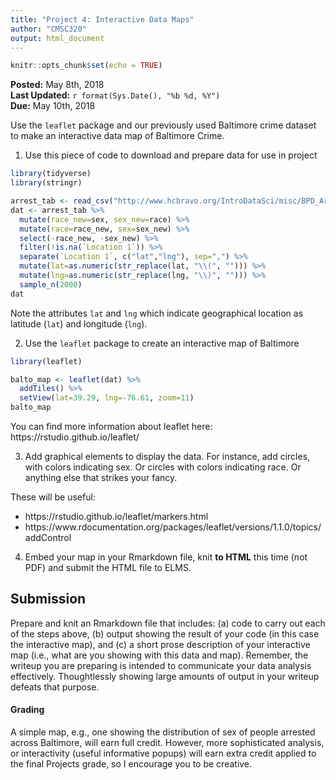 ```yaml
---
title: "Project 4: Interactive Data Maps"
author: "CMSC320"
output: html_document
---
```


```r
knitr::opts_chunk$set(echo = TRUE)
```

**Posted:** May 8th, 2018   
**Last Updated:** `r format(Sys.Date(), "%b %d, %Y")`  
**Due:** May 10th, 2018   

Use the `leaflet` package and our previously used Baltimore crime dataset
to make an interactive data map of Baltimore Crime.

1. Use this piece of code to download and prepare data for use in project

```r
library(tidyverse)
library(stringr)

arrest_tab <- read_csv("http://www.hcbravo.org/IntroDataSci/misc/BPD_Arrests.csv")
dat <- arrest_tab %>% 
  mutate(race_new=sex, sex_new=race) %>%
  mutate(race=race_new, sex=sex_new) %>%
  select(-race_new, -sex_new) %>%
  filter(!is.na(`Location 1`)) %>%
  separate(`Location 1`, c("lat","lng"), sep=",") %>%
  mutate(lat=as.numeric(str_replace(lat, "\\(", ""))) %>%
  mutate(lng=as.numeric(str_replace(lng, "\\)", ""))) %>%
  sample_n(2000)
dat
```

Note the attributes `lat` and `lng` which indicate geographical location as latitude (`lat`) and longitude (`lng`).

2. Use the `leaflet` package to create an interactive map of Baltimore

```r
library(leaflet)

balto_map <- leaflet(dat) %>%
  addTiles() %>%
  setView(lat=39.29, lng=-76.61, zoom=11)
balto_map
```

You can find more information about leaflet here:
https://rstudio.github.io/leaflet/

3. Add graphical elements to display the data. For instance, add circles, with colors indicating sex. Or circles with
colors indicating race. Or anything else that strikes your fancy.

These will be useful:

- https://rstudio.github.io/leaflet/markers.html
- https://www.rdocumentation.org/packages/leaflet/versions/1.1.0/topics/addControl

4. Embed your map in your Rmarkdown file, knit **to HTML** this time (not PDF) and submit the HTML file to ELMS.

## Submission

Prepare and knit an Rmarkdown file that includes: (a) code to carry out each of the steps above, (b) output showing the result of your code (in this case the interactive map), and (c) a short prose description of your interactive map (i.e., what are you showing with this data and map). Remember, the writeup you are preparing is intended to communicate your data analysis effectively. Thoughtlessly showing large amounts of output in your writeup defeats that purpose.  

#### Grading

A simple map, e.g., one showing the distribution of sex of people arrested across Baltimore, will earn full credit. However, more sophisticated analysis, or interactivity (useful informative popups) will earn extra credit applied to the final Projects grade, so I encourage you to be creative.

